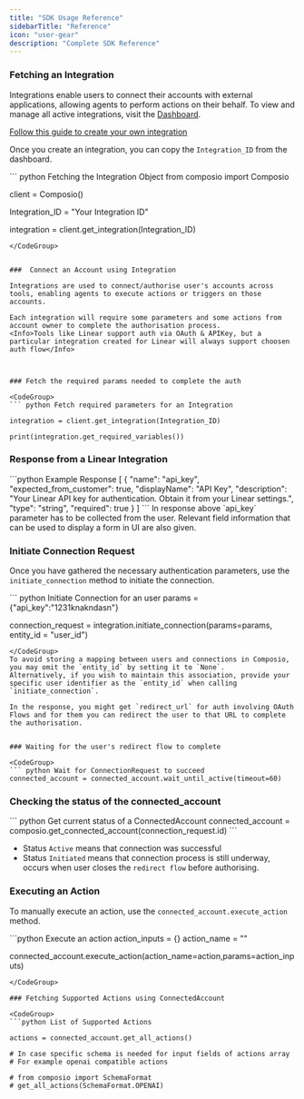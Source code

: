 ```yaml
---
title: "SDK Usage Reference"
sidebarTitle: "Reference"
icon: "user-gear"
description: "Complete SDK Reference"
---
```


### Fetching an Integration

Integrations enable users to connect their accounts with external applications, allowing agents to perform actions on their behalf. To view and manage all active integrations, visit the [Dashboard](https://app.composio.dev/your_apps).

[Follow this guide to create your own integration](introduction/foundations/components/integrations/integration-guide)

Once you create an integration, you can copy the `Integration_ID` from the dashboard.

<CodeGroup> 
``` python Fetching the Integration Object
from composio import Composio

client = Composio() 

Integration_ID = "Your Integration ID"

integration = client.get_integration(Integration_ID)
```
</CodeGroup>


###  Connect an Account using Integration

Integrations are used to connect/authorise user's accounts across tools, enabling agents to execute actions or triggers on those accounts.

Each integration will require some parameters and some actions from account owner to complete the authorisation process.
<Info>Tools like Linear support auth via OAuth & APIKey, but a particular integration created for Linear will always support choosen auth flow</Info>



### Fetch the required params needed to complete the auth

<CodeGroup>
``` python Fetch required parameters for an Integration

integration = client.get_integration(Integration_ID)

print(integration.get_required_variables())
```
</CodeGroup>

### Response from a Linear Integration 
<CodeGroup>
```python Example Response
[
    {
        "name": "api_key",
        "expected_from_customer": true,
        "displayName": "API Key",
        "description": "Your Linear API key for authentication. Obtain it from your Linear settings.",
        "type": "string",
        "required": true
    }
]
```
</CodeGroup>
In response above `api_key` parameter has to be collected from the user. Relevant field information that can be used to display a form in UI are also given.

### Initiate Connection Request

Once you have gathered the necessary authentication parameters, use the `initiate_connection` method to initiate  the connection.

<CodeGroup>
``` python Initiate Connection for an user
params = {"api_key":"1231knakndasn"}

connection_request = integration.initiate_connection(params=params, entity_id = "user_id")

```
</CodeGroup>
To avoid storing a mapping between users and connections in Composio, you may omit the `entity_id` by setting it to `None`. 
Alternatively, if you wish to maintain this association, provide your specific user identifier as the `entity_id` when calling `initiate_connection`.

In the response, you might get `redirect_url` for auth involving OAuth Flows and for them you can redirect the user to that URL to complete the authorisation. 


### Waiting for the user's redirect flow to complete 

<CodeGroup>
``` python Wait for ConnectionRequest to succeed
connected_account = connected_account.wait_until_active(timeout=60)
```
</CodeGroup>

### Checking the status of the connected_account

<CodeGroup>
``` python Get current status of a ConnectedAccount
connected_account = composio.get_connected_account(connection_request.id)
```
</CodeGroup>

- Status `Active` means that connection was successful
- Status `Initiated` means that connection process is still underway, occurs when user closes the `redirect flow` before authorising. 

### Executing an Action
To manually execute an action, use the `connected_account.execute_action` method.

<CodeGroup>
```python Execute an action 
action_inputs = {}
action_name = ""

connected_account.execute_action(action_name=action,params=action_inputs)
```
</CodeGroup>

### Fetching Supported Actions using ConnectedAccount

<CodeGroup>
```python List of Supported Actions

actions = connected_account.get_all_actions()

# In case specific schema is needed for input fields of actions array 
# For example openai compatible actions 

# from composio import SchemaFormat
# get_all_actions(SchemaFormat.OPENAI)

```
</CodeGroup>



